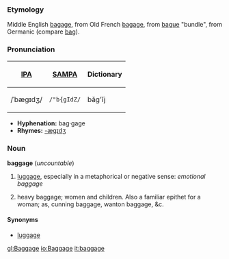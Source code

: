 ===Etymology===
Middle English [[bagage]], from Old French [[bagage]], from [[bague]] "bundle", from Germanic (compare [[bag]]).  

===Pronunciation===
{| border=1 cellpadding=5
! [[w:International Phonetic Alphabet|IPA]] !! [[w:SAMPA|SAMPA]] !! Dictionary
|-
| /ˈbæɡɪdʒ/ || <tt>/"b{gIdZ/</tt> || băg'ĭj
|}

*'''Hyphenation:''' bag·gage
*'''Rhymes:''' [[Rhymes:English:-æɡɪdʒ|-æɡɪdʒ]]


===Noun===
'''baggage''' (''uncountable'')
# [[luggage]], especially in a metaphorical or negative sense: ''emotional baggage''
# {{idiom}} {{vulgar}} heavy baggage; women and children.  Also a familiar epithet for a woman; as, cunning baggage, wanton baggage, &c.

====Synonyms====
*[[luggage]]

[[gl:Baggage]]
[[io:Baggage]]
[[it:baggage]]